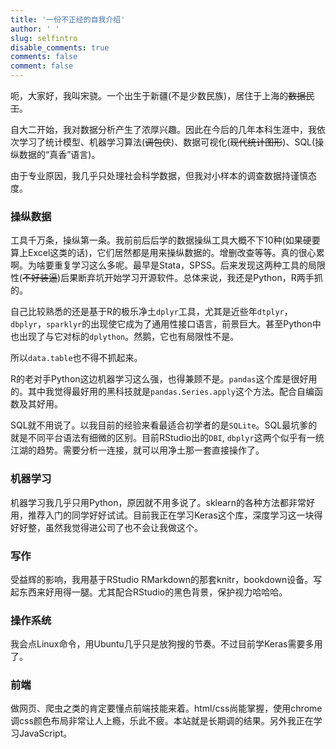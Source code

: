 ```yaml
---
title: '一份不正经的自我介绍'
author: ' '
slug: selfintro
disable_comments: true
comments: false
comment: false
---
```


呃，大家好，我叫宋骁。一个出生于新疆(不是少数民族)，居住于上海的~~数据民工~~。

自大二开始，我对数据分析产生了浓厚兴趣。因此在今后的几年本科生涯中，我依次学习了统计模型、机器学习算法(~~调包侠~~)、数据可视化(~~现代统计图形~~)、SQL(操纵数据的“真香”语言)。

由于专业原因，我几乎只处理社会科学数据，但我对小样本的调查数据持谨慎态度。


### 操纵数据

工具千万条，操纵第一条。我前前后后学的数据操纵工具大概不下10种(如果硬要算上Excel这类的话)，它们居然都是用来操纵数据的。增删改查等等。真的很心累啊。为啥要重复学习这么多呢。最早是Stata，SPSS。后来发现这两种工具的局限性(~~不好装逼~~)后果断弃坑开始学习开源软件。总体来说，我还是Python，R两手抓的。

自己比较熟悉的还是基于R的极乐净土`dplyr`工具，尤其是近些年`dtplyr`，`dbplyr`，`sparklyr`的出现使它成为了通用性接口语言，前景巨大。甚至Python中也出现了与它对标的`dplython`。然鹅，它也有局限性不是。

所以`data.table`也不得不抓起来。

R的老对手Python这边机器学习这么强，也得兼顾不是。`pandas`这个库是很好用的。其中我觉得最好用的黑科技就是`pandas.Series.apply`这个方法。配合自编函数及其好用。

SQL就不用说了。以我目前的经验来看最适合初学者的是`SQLite`。SQL最坑爹的就是不同平台语法有细微的区别。目前RStudio出的`DBI`, `dbplyr`这两个似乎有一统江湖的趋势。需要分析一连接，就可以用净土那一套直接操作了。

### 机器学习

机器学习我几乎只用Python，原因就不用多说了。sklearn的各种方法都非常好用，推荐入门的同学好好试试。目前我正在学习Keras这个库，深度学习这一块得好好整，虽然我觉得进公司了也不会让我做这个。


### 写作

受益辉的影响，我用基于RStudio RMarkdown的那套knitr，bookdown设备。写起东西来好用得一腿。尤其配合RStudio的黑色背景，保护视力哈哈哈。

### 操作系统

我会点Linux命令，用Ubuntu几乎只是放狗搜的节奏。不过目前学Keras需要多用了。


### 前端

做网页、爬虫之类的肯定要懂点前端技能来着。html/css尚能掌握，使用chrome调css颜色布局非常让人上瘾，乐此不疲。本站就是长期调的结果。另外我正在学习JavaScript。









































